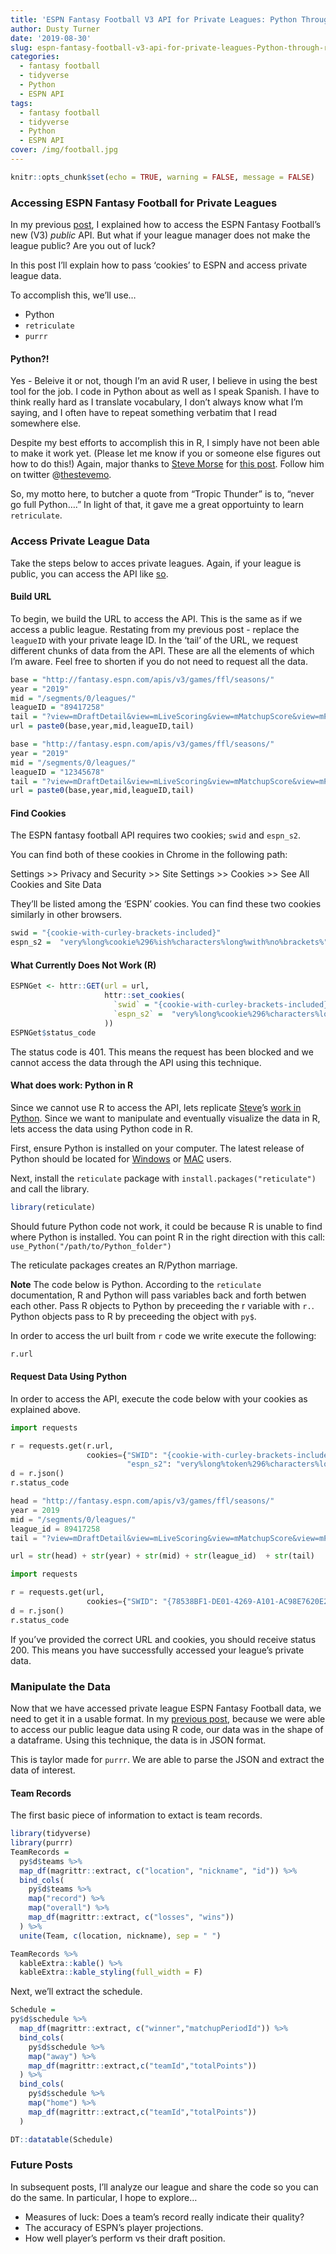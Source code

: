 ```yaml
---
title: 'ESPN Fantasy Football V3 API for Private Leagues: Python Through R'
author: Dusty Turner
date: '2019-08-30'
slug: espn-fantasy-football-v3-api-for-private-leagues-Python-through-r
categories:
  - fantasy football
  - tidyverse
  - Python
  - ESPN API
tags:
  - fantasy football
  - tidyverse
  - Python
  - ESPN API
cover: /img/football.jpg
---
```


```r
knitr::opts_chunk$set(echo = TRUE, warning = FALSE, message = FALSE)
```

### Accessing ESPN Fantasy Football for Private Leagues

In my previous [post]("https://dusty-turner.netlify.com/post/espn-fantasy-football-v3-api-an-r-solution/"), I explained how to access the ESPN Fantasy Football's new (V3) *public* API.  But what if your league manager does not make the league public?  Are you out of luck?

In this post I'll explain how to pass 'cookies' to ESPN and access private league data.  

To accomplish this, we'll use...

- Python
- `retriculate`
- `purrr`

####  Python?!  

Yes - Beleive it or not, though I'm an avid R user, I believe in using the best tool for the job.  I code in Python about as well as I speak Spanish.  I have to think really hard as I translate vocabulary, I don't always know what I'm saying, and I often have to repeat something verbatim that I read somewhere else.    

Despite my best efforts to accomplish this in R, I simply have not been able to make it work yet. (Please let me know if you or someone else figures out how to do this!)  Again, major thanks to [Steve Morse]("https://stmorse.github.io/") for [this post]("https://stmorse.github.io/journal/espn-fantasy-v3.html").  Follow him on twitter @[thestevemo]("https://twitter.com/thestevemo").  

So, my motto here, to butcher a quote from "Tropic Thunder" is to, "never go full Python...."  In light of that, it gave me a great  opportuinty to learn `retriculate`.

### Access Private League Data

Take the steps below to acces private leagues.  Again, if your league is public, you can access the API like [so]("https://dusty-turner.netlify.com/post/espn-fantasy-football-v3-api-an-r-solution/").

#### Build URL

To begin, we build the URL to access the API.  This is the same as if we access a public league.  Restating from my previous post - replace the `leagueID` with your private leage ID.  In the 'tail' of the URL, we request different chunks of data from the API. These are all the elements of which I’m aware.  Feel free to shorten if you do not need to request all the data.

```r
base = "http://fantasy.espn.com/apis/v3/games/ffl/seasons/"
year = "2019"
mid = "/segments/0/leagues/"
leagueID = "89417258"
tail = "?view=mDraftDetail&view=mLiveScoring&view=mMatchupScore&view=mPendingTransactions&view=mPositionalRatings&view=mSettings&view=mTeam&view=modular&view=mNav&view=mMatchupScore"
url = paste0(base,year,mid,leagueID,tail)
```

```r
base = "http://fantasy.espn.com/apis/v3/games/ffl/seasons/"
year = "2019"
mid = "/segments/0/leagues/"
leagueID = "12345678"
tail = "?view=mDraftDetail&view=mLiveScoring&view=mMatchupScore&view=mPendingTransactions&view=mPositionalRatings&view=mSettings&view=mTeam&view=modular&view=mNav&view=mMatchupScore"
url = paste0(base,year,mid,leagueID,tail)
```

#### Find Cookies

The ESPN fantasy football API requires two cookies; `swid` and `espn_s2`.

You can find both of these cookies in Chrome in the following path:

Settings >> Privacy and Security >> Site Settings >> Cookies >> See All Cookies and Site Data

They'll be listed among the 'ESPN' cookies.  You can find these two cookies similarly in other browsers.   

```r
swid = "{cookie-with-curley-brackets-included}"
espn_s2 =  "very%long%cookie%296%ish%characters%long%with%no%brackets%"
```

#### What Currently Does Not Work (R)

```r
ESPNGet <- httr::GET(url = url,
                     httr::set_cookies(
                       `swid` = "{cookie-with-curley-brackets-included}",
                       `espn_s2` =  "very%long%cookie%296%characters%long%with%no%brackets%"
                     ))
ESPNGet$status_code
```

The status code is 401.  This means the request has been blocked and we cannot access the data through the API using this technique.

#### What does work: Python in R

Since we cannot use R to access the API, lets replicate [Steve]("https://twitter.com/thestevemo")'s [work in Python]("https://stmorse.github.io/journal/espn-fantasy-v3.html").  Since we want to manipulate and eventually visualize the data in R, lets access the data using Python code in R. 

First, ensure Python is installed on your computer.  The latest release of Python should be located for [Windows]("https://www.Python.org/downloads/windows/") or [MAC]("https://www.python.org/downloads/mac-osx/") users.  

Next, install the `reticulate` package with `install.packages("reticulate")` and call the library.  
```r
library(reticulate)
```

Should future Python code not work, it could be because R is unable to find where Python is installed.  You can point R in the right direction with this call: `use_Python("/path/to/Python_folder")`

The reticulate packages creates an R/Python marriage.  

<!-- This is an image from the retriculate package documentation.   -->

<!-- <center> -->

<!-- ```{r echo=FALSE, fig.width=1} -->
<!-- knitr::include_graphics("/reticulated_Python.png") -->
<!-- ``` -->

<!-- </center> -->

<!-- Clever... -->

**Note** The code below is Python.  According to the `reticulate` documentation, R and Python will pass variables back and forth betwen each other.  Pass R objects to Python by preceeding the r variable with `r.`. Python objects pass to R by preceeding the object with `py$`.

In order to access the url built from `r` code we write execute the following:

```python
r.url
```

#### Request Data Using Python

In order to access the API, execute the code below with your cookies as explained above.

```python
import requests

r = requests.get(r.url,
                 cookies={"SWID": "{cookie-with-curley-brackets-included}",
                          "espn_s2": "very%long%token%296%characters%long%with%no%brackets%" })
d = r.json()
r.status_code
```

```python
head = "http://fantasy.espn.com/apis/v3/games/ffl/seasons/"
year = 2019
mid = "/segments/0/leagues/"
league_id = 89417258
tail = "?view=mDraftDetail&view=mLiveScoring&view=mMatchupScore&view=mPendingTransactions&view=mPositionalRatings&view=mSettings&view=mTeam&view=modular&view=mNav&view=mMatchupScore"

url = str(head) + str(year) + str(mid) + str(league_id)  + str(tail)

import requests

r = requests.get(url,
                 cookies={"SWID": "{78538BF1-DE01-4269-A101-AC98E7620E27}", "espn_s2": "AEAkBcMc5yFs%2F%2B2bGtQY3FRkzcS8Thx0EzchviB3lgydk3O3sMVMLqmFOtXFaQ2hmNBM%2Fgr96nTNCaXARIipCMaCdP8PFrECaA4QbfEHUVTFVLrCjaBmIMyhoXcEQfYm7v719d6uFDzWB4Yg2NAbuGgqQ7FrNMyLxzdFzPPGaNc8t2Ku6YbAc8wPmjkV5A%2BsHsSAXDw%2FP%2FFNByrgEBS3FO6MN0foPbGegXAXt71m2clo%2F1sf7sePPpsQKAQeLPj3BBWpaklLDKVBRTi%2FzKtHE2k5"})
d = r.json()
r.status_code
```

If you've provided the correct URL and cookies, you should receive status 200.  This means you have successfully accessed your league's private data.

### Manipulate the Data

Now that we have accessed private league ESPN Fantasy Football data, we need to get it in a usable format.  In my [previous post]("https://dusty-turner.netlify.com/post/espn-fantasy-football-v3-api-an-r-solution/"), because we were able to access our public league data using R code, our data was in the shape of a dataframe.  Using this technique, the data is in JSON format.  

This is taylor made for `purrr`. We are able to parse the JSON and extract the data of interest. 

#### Team Records

The first basic piece of information to extact is team records.

```r
library(tidyverse)
library(purrr)
TeamRecords =
  py$d$teams %>%
  map_df(magrittr::extract, c("location", "nickname", "id")) %>%
  bind_cols(
    py$d$teams %>%
    map("record") %>%
    map("overall") %>%
    map_df(magrittr::extract, c("losses", "wins"))
  ) %>%
  unite(Team, c(location, nickname), sep = " ")
```

```r
TeamRecords %>%
  kableExtra::kable() %>%
  kableExtra::kable_styling(full_width = F)
```

Next, we'll extract the schedule.

```r
Schedule =
py$d$schedule %>%
  map_df(magrittr::extract, c("winner","matchupPeriodId")) %>%
  bind_cols(
    py$d$schedule %>%
    map("away") %>%
    map_df(magrittr::extract,c("teamId","totalPoints"))
  ) %>%
  bind_cols(
    py$d$schedule %>%
    map("home") %>%
    map_df(magrittr::extract,c("teamId","totalPoints"))
  )
```

```r
DT::datatable(Schedule)
```

### Future Posts

In subsequent posts, I'll analyze our league and share the code so you can do the same.  In particular, I hope to explore...

- Measures of luck: Does a team's record really indicate their quality?
- The accuracy of ESPN's player projections.
- How well player's perform vs their draft position.
